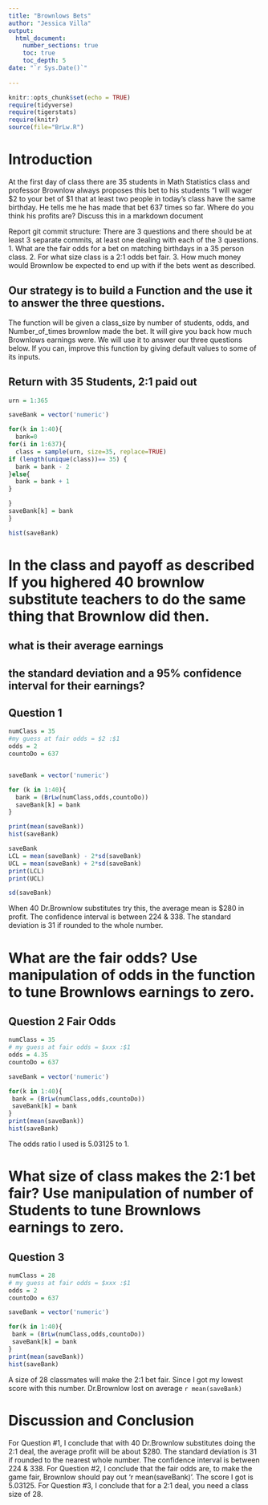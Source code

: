 ```yaml
---
title: "Brownlows Bets"
author: "Jessica Villa"
output: 
  html_document:
    number_sections: true
    toc: true
    toc_depth: 5
date: "`r Sys.Date()`"    
    
---
```

```r
knitr::opts_chunk$set(echo = TRUE)
require(tidyverse)
require(tigerstats)
require(knitr)
source(file="BrLw.R")
```


<!-- We recommend you use git branches -- create a separate branch for each major section i.e. Introduction, Methods, Results, Inferential Results, and Discussion and Conclusions - leave the YAML block untouched until the final merge where you put in your own name !-->

# Introduction

<!--In this section you explain what you are trying to show.  Where did the data come from?  What is the research or other question you are trying to answer?!-->

 At the first day of class there are 35 students in Math Statistics class and professor Brownlow always proposes this bet to his students "I will wager $2 to your bet of $1 that at least two people in today's class have  the same birthday.  He tells me he has made that bet 637 times so far. Where do you think his profits are? Discuss this in a markdown document
 
Report git commit structure:
There are 3 questions and there should be at least 3 separate commits, at least one dealing with each of the 3 questions.
1. What are the fair odds for a bet on matching birthdays in a 35 person class.
2. For what size class is a 2:1 odds bet fair.
3. How much money would Brownlow be expected to end up with if the bets went as described.

## Our strategy is to build a Function and the use it to answer the three questions. 

The function will be given a class_size by number of students, odds, and Number_of_times brownlow made the bet.  It will give you back how much Brownlows earnings were. We will use it to answer our three questions below. If you can, improve this function by giving default values to some of its inputs. 

## Return with 35 Students, 2:1 paid out

```r
urn = 1:365

saveBank = vector('numeric')

for(k in 1:40){
  bank=0
for(i in 1:637){
  class = sample(urn, size=35, replace=TRUE)
if (length(unique(class))== 35) {
  bank = bank - 2
}else{
  bank = bank + 1
}

}
saveBank[k] = bank
}

hist(saveBank)
```

# In the class and payoff as described  If you highered 40 brownlow substitute teachers to do the same thing that Brownlow did then.
## what is their average earnings
## the standard deviation and a 95% confidence interval for their earnings?

## Question 1  

```r
numClass = 35 
#my guess at fair odds = $2 :$1
odds = 2
countoDo = 637 


saveBank = vector('numeric')

for (k in 1:40){
  bank = (BrLw(numClass,odds,countoDo))
  saveBank[k] = bank
}

print(mean(saveBank))
hist(saveBank)

```

```r
saveBank
LCL = mean(saveBank) - 2*sd(saveBank)
UCL = mean(saveBank) + 2*sd(saveBank)
print(LCL)
print(UCL)
```
```r
sd(saveBank)
```

When 40 Dr.Brownlow substitutes try this, the average mean is $280 in profit. The confidence interval is between 224 & 338. The standard deviation is 31 if rounded to the whole number.
  
<!--Explain and display your method of coming up with a 95% confidence interval of  professor Brownlows winnings (or losings)-->


# What are the fair odds? Use manipulation of odds in the function to tune Brownlows earnings to zero. 

## Question 2 Fair Odds

```r
numClass = 35
# my guess at fair odds = $xxx :$1
odds = 4.35
countoDo = 637

saveBank = vector('numeric')

for(k in 1:40){ 
 bank = (BrLw(numClass,odds,countoDo))  
 saveBank[k] = bank
}
print(mean(saveBank))
hist(saveBank)
```

The odds ratio I used is 5.03125 to 1. 


<!--Decide on your methods:  In this section explain the approach you will take to attack the issue --- how will you decide on a likely estimate of professor Brownlow's earnings or losses after 637 bets. Also explain how you construct a 95% confidence interval about your estimate of his winnings !-->




# What size of class makes the 2:1 bet fair?  Use manipulation of number of Students to tune Brownlows earnings to zero.

## Question 3



<!--Explain and display the results of your method of coming up with the estimate of professor Brownlows betting profits!-->


```r
numClass = 28
# my guess at fair odds = $xxx :$1
odds = 2
countoDo = 637

saveBank = vector('numeric')

for(k in 1:40){ 
 bank = (BrLw(numClass,odds,countoDo))  
 saveBank[k] = bank
}
print(mean(saveBank))
hist(saveBank)
```

A size of 28 classmates will make the 2:1 bet fair. Since I got my lowest score with this number. Dr.Brownlow lost on average `r mean(saveBank)`

# Discussion and Conclusion

<!--Discussion and conclusion here.  If professor Brownlow is consistantly making or losing money how could he change his payout so that his profits center on zero?  Also discuss what size his class should be in order to have his current scheme balance at zero profit.!-->

For Question #1, I conclude that with 40 Dr.Brownlow substitutes doing the 2:1 deal, the average profit will be about $280. The standard deviation is 31 if rounded to the nearest whole number. The confidence interval is between 224 & 338. For Question #2, I conclude that the fair odds are, to  make the game fair, Brownlow should pay out 'r mean(saveBank)'. The score I got is  5.03125. For Question #3, I conclude that for a 2:1 deal, you need a class size of 28. 
